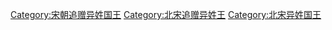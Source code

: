 [[Category:宋朝追赠异姓国王|Category:宋朝追赠异姓国王]]
[[Category:北宋追赠异姓王|Category:北宋追赠异姓王]]
[[Category:北宋异姓国王|Category:北宋异姓国王]]